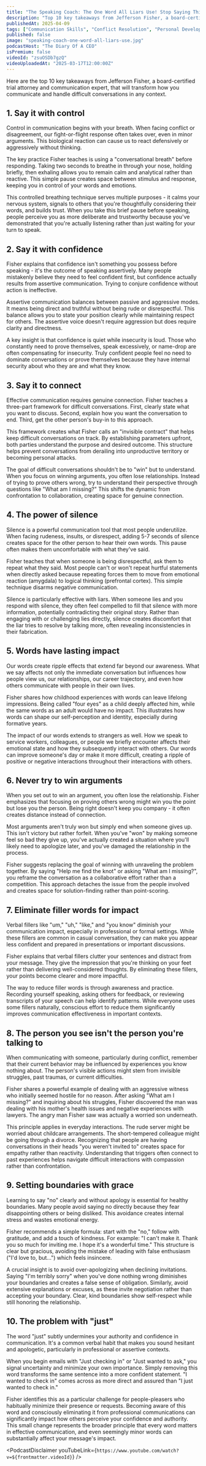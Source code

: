 ```yaml
---
title: "The Speaking Coach: The One Word All Liars Use! Stop Saying This Word, It's Making You Sound Weak!"
description: "Top 10 key takeaways from Jefferson Fisher, a board-certified trial attorney and communication expert, that will transform how you communicate and handle difficult conversations in any context."
publishedAt: 2025-04-09
tags: ["Communication Skills", "Conflict Resolution", "Personal Development"]
published: false
image: "speaking-coach-one-word-all-liars-use.jpg"
podcastHost: "The Diary Of A CEO"
isPremium: false
videoId: "zsuOSDb7gzQ"
videoUploadedAt: "2025-03-17T12:00:00Z"
---
```



<PodcastSummaryPageLayout frontmatter={frontmatter}>
Here are the top 10 key takeaways from Jefferson Fisher, a board-certified trial attorney and communication expert, that will transform how you communicate and handle difficult conversations in any context.

## 1. Say it with control

Control in communication begins with your breath. When facing conflict or disagreement, our fight-or-flight response often takes over, even in minor arguments. This biological reaction can cause us to react defensively or aggressively without thinking.

The key practice Fisher teaches is using a "conversational breath" before responding. Taking two seconds to breathe in through your nose, holding briefly, then exhaling allows you to remain calm and analytical rather than reactive. This simple pause creates space between stimulus and response, keeping you in control of your words and emotions.

This controlled breathing technique serves multiple purposes - it calms your nervous system, signals to others that you're thoughtfully considering their words, and builds trust. When you take this brief pause before speaking, people perceive you as more deliberate and trustworthy because you've demonstrated that you're actually listening rather than just waiting for your turn to speak.

## 2. Say it with confidence

Fisher explains that confidence isn't something you possess before speaking - it's the outcome of speaking assertively. Many people mistakenly believe they need to feel confident first, but confidence actually results from assertive communication. Trying to conjure confidence without action is ineffective.

Assertive communication balances between passive and aggressive modes. It means being direct and truthful without being rude or disrespectful. This balance allows you to state your position clearly while maintaining respect for others. The assertive voice doesn't require aggression but does require clarity and directness.

A key insight is that confidence is quiet while insecurity is loud. Those who constantly need to prove themselves, speak excessively, or name-drop are often compensating for insecurity. Truly confident people feel no need to dominate conversations or prove themselves because they have internal security about who they are and what they know.

## 3. Say it to connect

Effective communication requires genuine connection. Fisher teaches a three-part framework for difficult conversations. First, clearly state what you want to discuss. Second, explain how you want the conversation to end. Third, get the other person's buy-in to this approach.

This framework creates what Fisher calls an "invisible contract" that helps keep difficult conversations on track. By establishing parameters upfront, both parties understand the purpose and desired outcome. This structure helps prevent conversations from derailing into unproductive territory or becoming personal attacks.

The goal of difficult conversations shouldn't be to "win" but to understand. When you focus on winning arguments, you often lose relationships. Instead of trying to prove others wrong, try to understand their perspective through questions like "What am I missing?" This shifts the dynamic from confrontation to collaboration, creating space for genuine connection.

## 4. The power of silence

Silence is a powerful communication tool that most people underutilize. When facing rudeness, insults, or disrespect, adding 5-7 seconds of silence creates space for the other person to hear their own words. This pause often makes them uncomfortable with what they've said.

Fisher teaches that when someone is being disrespectful, ask them to repeat what they said. Most people can't or won't repeat hurtful statements when directly asked because repeating forces them to move from emotional reaction (amygdala) to logical thinking (prefrontal cortex). This simple technique disarms negative communication.

Silence is particularly effective with liars. When someone lies and you respond with silence, they often feel compelled to fill that silence with more information, potentially contradicting their original story. Rather than engaging with or challenging lies directly, silence creates discomfort that the liar tries to resolve by talking more, often revealing inconsistencies in their fabrication.

## 5. Words have lasting impact

Our words create ripple effects that extend far beyond our awareness. What we say affects not only the immediate conversation but influences how people view us, our relationships, our career trajectory, and even how others communicate with people in their own lives.

Fisher shares how childhood experiences with words can leave lifelong impressions. Being called "four eyes" as a child deeply affected him, while the same words as an adult would have no impact. This illustrates how words can shape our self-perception and identity, especially during formative years.

The impact of our words extends to strangers as well. How we speak to service workers, colleagues, or people we briefly encounter affects their emotional state and how they subsequently interact with others. Our words can improve someone's day or make it more difficult, creating a ripple of positive or negative interactions throughout their interactions with others.

## 6. Never try to win arguments

When you set out to win an argument, you often lose the relationship. Fisher emphasizes that focusing on proving others wrong might win you the point but lose you the person. Being right doesn't keep you company - it often creates distance instead of connection.

Most arguments aren't truly won but simply end when someone gives up. This isn't victory but rather forfeit. When you've "won" by making someone feel so bad they give up, you've actually created a situation where you'll likely need to apologize later, and you've damaged the relationship in the process.

Fisher suggests replacing the goal of winning with unraveling the problem together. By saying "Help me find the knot" or asking "What am I missing?", you reframe the conversation as a collaborative effort rather than a competition. This approach detaches the issue from the people involved and creates space for solution-finding rather than point-scoring.

## 7. Eliminate filler words for impact

Verbal fillers like "um," "uh," "like," and "you know" diminish your communication impact, especially in professional or formal settings. While these fillers are common in casual conversation, they can make you appear less confident and prepared in presentations or important discussions.

Fisher explains that verbal fillers clutter your sentences and distract from your message. They give the impression that you're thinking on your feet rather than delivering well-considered thoughts. By eliminating these fillers, your points become clearer and more impactful.

The way to reduce filler words is through awareness and practice. Recording yourself speaking, asking others for feedback, or reviewing transcripts of your speech can help identify patterns. While everyone uses some fillers naturally, conscious effort to reduce them significantly improves communication effectiveness in important contexts.

## 8. The person you see isn't the person you're talking to

When communicating with someone, particularly during conflict, remember that their current behavior may be influenced by experiences you know nothing about. The person's visible actions might stem from invisible struggles, past traumas, or current difficulties.

Fisher shares a powerful example of dealing with an aggressive witness who initially seemed hostile for no reason. After asking "What am I missing?" and inquiring about his struggles, Fisher discovered the man was dealing with his mother's health issues and negative experiences with lawyers. The angry man Fisher saw was actually a worried son underneath.

This principle applies in everyday interactions. The rude server might be worried about childcare arrangements. The short-tempered colleague might be going through a divorce. Recognizing that people are having conversations in their heads "you weren't invited to" creates space for empathy rather than reactivity. Understanding that triggers often connect to past experiences helps navigate difficult interactions with compassion rather than confrontation.

## 9. Setting boundaries with grace

Learning to say "no" clearly and without apology is essential for healthy boundaries. Many people avoid saying no directly because they fear disappointing others or being disliked. This avoidance creates internal stress and wastes emotional energy.

Fisher recommends a simple formula: start with the "no," follow with gratitude, and add a touch of kindness. For example: "I can't make it. Thank you so much for inviting me. I hope it's a wonderful time." This structure is clear but gracious, avoiding the mistake of leading with false enthusiasm ("I'd love to, but...") which feels insincere.

A crucial insight is to avoid over-apologizing when declining invitations. Saying "I'm terribly sorry" when you've done nothing wrong diminishes your boundaries and creates a false sense of obligation. Similarly, avoid extensive explanations or excuses, as these invite negotiation rather than accepting your boundary. Clear, kind boundaries show self-respect while still honoring the relationship.

## 10. The problem with "just"

The word "just" subtly undermines your authority and confidence in communication. It's a common verbal habit that makes you sound hesitant and apologetic, particularly in professional or assertive contexts.

When you begin emails with "Just checking in" or "Just wanted to ask," you signal uncertainty and minimize your own importance. Simply removing this word transforms the same sentence into a more confident statement. "I wanted to check in" comes across as more direct and assured than "I just wanted to check in."

Fisher identifies this as a particular challenge for people-pleasers who habitually minimize their presence or requests. Becoming aware of this word and consciously eliminating it from professional communications can significantly impact how others perceive your confidence and authority. This small change represents the broader principle that every word matters in effective communication, and even seemingly minor words can substantially affect your message's impact.

<PodcastDisclaimer
  youTubeLink={`https://www.youtube.com/watch?v=${frontmatter.videoId}`}
/>

</PodcastSummaryPageLayout>
